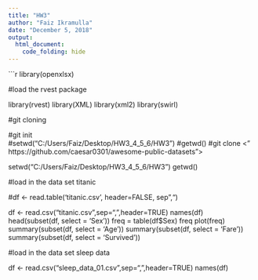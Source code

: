 ---
title: "HW3"
author: "Faiz Ikramulla"
date: "December 5, 2018"
output:
  html_document:
    code_folding: hide
---

```{r echo=T, warning= FALSE, message= FALSE}
library(openxlsx)

#load the rvest package

library(rvest)
library(XML)
library(xml2)
library(swirl)

#git cloning

#git init                                    
#setwd("C:/Users/Faiz/Desktop/HW3_4_5_6/HW3")
#getwd()
#git clone <" https://github.com/caesar0301/awesome-public-datasets"> 


setwd("C:/Users/Faiz/Desktop/HW3_4_5_6/HW3")
getwd()

#load in the data set titanic

#df <- read.table('titanic.csv', header=FALSE, sep",")

df <- read.csv("titanic.csv",sep=",",header=TRUE)
names(df)
head(subset(df, select = 'Sex'))
freq = table(df$Sex)
freq
plot(freq)
summary(subset(df, select = 'Age'))
summary(subset(df, select = 'Fare'))
summary(subset(df, select = 'Survived'))


#load in the data set sleep data

df <- read.csv("sleep_data_01.csv",sep=",",header=TRUE)
names(df)








